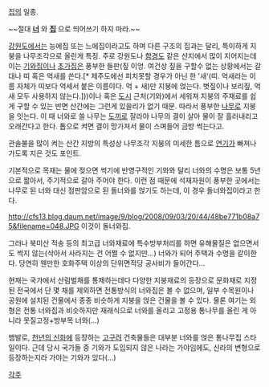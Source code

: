 [[집]]의 일종.

~~절대 '''[[너]]''' 와 '''[[집]]''' 으로 띄어쓰기 하지 마라.~~

[[강원도]]에서는 능에집 또는 느에집이라고도 하며 다른 구조의 집과는 달리, 특이하게 지붕을 나무조각으로 올린게 특징. 주로 강원도나 [[함경도]] 같은 산지에서 많이 지어지는데 이는 [[기와집]]이나 [[초가집]]은 풍부한 들판(짚 이엉. 여건상 짚을 구할수 없는 상황에서는 갈대나 띠 혹은 억새를 쓴다.[* 제주도에선 피치못할 경우가 아닌 한 '새'(띠. 억새라는 이름 자체가 띠보다 억세서 붙은 이름이다. 억 + 새)만 지붕에 얹는다. 볏짚이나 보리짚, 억새 모두 사용하지 않는다.]))이나 혹은 [[도시]] 근처(기와)에서 세워져 지붕의 주재료를 쉽게 구할 수 있는 반면 산간에는 그런게 있을리가 없기 때문. 따라서 풍부한 [[나무]]로 지붕을 잇는다. 이 때 너와로 쓸 나무는 [[도끼]]로 잘라야 나무의 결이 살아 물이 잘 흘러내리고 오래간다고 한다. 톱으로 켜면 결이 망가져서 물이 스며들어 금방 썩는다고.

관솔불을 많이 켜는 산간 지방의 특성상 나무조각 지붕의 미세한 틈으로 [[연기]]가 빠져나가도록 지은 것도 포인트. 

기본적으로 목재는 물에 젖으면 썩기에 반영구적인 기와와 달리 너와의 수명은 보통 5년으로 짧아서, 주기적으로 갈아 주어야 한다. 이런 점 때문에 석재자원이 풍부한 곳에서는 나무로 된 너와 대신 점판암으로 된 돌너와를 얹기도 하는데, 이 경우 돌너와집이라고 한다.

http://cfs13.blog.daum.net/image/9/blog/2008/09/03/20/44/48be771b08a75&filename=048.JPG
이것이 돌너와집.

그러나 북미산 적송 등의 최고급 너와재료에 특수방부처리를 하면 유해물질은 없으면서도 썩지 않는(삭아서 사라지는 건 어쩔 수 없지만...) 너와가 되어 주택과 수명을 같이한다. 당연히 웬만한 호화주택 이상의 단위면적당 공사비가 들어간다... 
 
현재는 국가에서 산림벌채를 통제하는데다 다양한 지붕재료의 등장으로 문화재로 지정된 전국에서 단 몇 채를 제외하면 전통방식의 너와집은 볼 수 없으며, 일부 수목원이나 공원에 설치된 건물에서 종종 비슷하게 지붕을 얹은 건물을 볼 수 있다. 물론 여기는 외형은 전통 너와집과 비슷하지만 재래식으로 너와를 올리고 고정용 통나무를 올린 게 아니라 못질고정+방부목 너와(...)

뱀발로, [[천년의 신화]]에 등장하는 [[고구려]] 건축물들은 대부분 너와를 얹은 통나무집 스타일이다. 근데 당시 국가들 중 기와가 도입되지 않은 나라는 가야임에도, 신라의 변형으로 등장하는지라 가야는 기와가 있다(...)

[[각주]]
